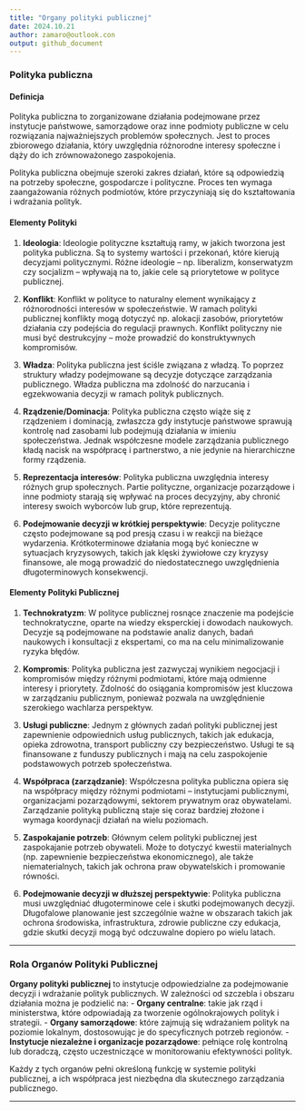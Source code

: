 ---
title: "Organy polityki publicznej"
date: 2024.10.21
author: zamaro@outlook.con    
output: github_document
---

### Polityka publiczna

#### Definicja

Polityka publiczna to zorganizowane działania podejmowane przez instytucje państwowe, samorządowe oraz inne podmioty publiczne w celu rozwiązania najważniejszych problemów społecznych. Jest to proces zbiorowego działania, który uwzględnia różnorodne interesy społeczne i dąży do ich zrównoważonego zaspokojenia.

Polityka publiczna obejmuje szeroki zakres działań, które są odpowiedzią na potrzeby społeczne, gospodarcze i polityczne. Proces ten wymaga zaangażowania różnych podmiotów, które przyczyniają się do kształtowania i wdrażania polityk.

#### Elementy Polityki

1. **Ideologia**: Ideologie polityczne kształtują ramy, w jakich tworzona jest polityka publiczna. Są to systemy wartości i przekonań, które kierują decyzjami politycznymi. Różne ideologie – np. liberalizm, konserwatyzm czy socjalizm – wpływają na to, jakie cele są priorytetowe w polityce publicznej.

2. **Konflikt**: Konflikt w polityce to naturalny element wynikający z różnorodności interesów w społeczeństwie. W ramach polityki publicznej konflikty mogą dotyczyć np. alokacji zasobów, priorytetów działania czy podejścia do regulacji prawnych. Konflikt polityczny nie musi być destrukcyjny – może prowadzić do konstruktywnych kompromisów.

3. **Władza**: Polityka publiczna jest ściśle związana z władzą. To poprzez struktury władzy podejmowane są decyzje dotyczące zarządzania publicznego. Władza publiczna ma zdolność do narzucania i egzekwowania decyzji w ramach polityk publicznych.

4. **Rządzenie/Dominacja**: Polityka publiczna często wiąże się z rządzeniem i dominacją, zwłaszcza gdy instytucje państwowe sprawują kontrolę nad zasobami lub podejmują działania w imieniu społeczeństwa. Jednak współczesne modele zarządzania publicznego kładą nacisk na współpracę i partnerstwo, a nie jedynie na hierarchiczne formy rządzenia.

5. **Reprezentacja interesów**: Polityka publiczna uwzględnia interesy różnych grup społecznych. Partie polityczne, organizacje pozarządowe i inne podmioty starają się wpływać na proces decyzyjny, aby chronić interesy swoich wyborców lub grup, które reprezentują.

6. **Podejmowanie decyzji w krótkiej perspektywie**: Decyzje polityczne często podejmowane są pod presją czasu i w reakcji na bieżące wydarzenia. Krótkoterminowe działania mogą być konieczne w sytuacjach kryzysowych, takich jak klęski żywiołowe czy kryzysy finansowe, ale mogą prowadzić do niedostatecznego uwzględnienia długoterminowych konsekwencji.

#### Elementy Polityki Publicznej

1. **Technokratyzm**: W polityce publicznej rosnące znaczenie ma podejście technokratyczne, oparte na wiedzy eksperckiej i dowodach naukowych. Decyzje są podejmowane na podstawie analiz danych, badań naukowych i konsultacji z ekspertami, co ma na celu minimalizowanie ryzyka błędów.

2. **Kompromis**: Polityka publiczna jest zazwyczaj wynikiem negocjacji i kompromisów między różnymi podmiotami, które mają odmienne interesy i priorytety. Zdolność do osiągania kompromisów jest kluczowa w zarządzaniu publicznym, ponieważ pozwala na uwzględnienie szerokiego wachlarza perspektyw.

3. **Usługi publiczne**: Jednym z głównych zadań polityki publicznej jest zapewnienie odpowiednich usług publicznych, takich jak edukacja, opieka zdrowotna, transport publiczny czy bezpieczeństwo. Usługi te są finansowane z funduszy publicznych i mają na celu zaspokojenie podstawowych potrzeb społeczeństwa.

4. **Współpraca (zarządzanie)**: Współczesna polityka publiczna opiera się na współpracy między różnymi podmiotami – instytucjami publicznymi, organizacjami pozarządowymi, sektorem prywatnym oraz obywatelami. Zarządzanie polityką publiczną staje się coraz bardziej złożone i wymaga koordynacji działań na wielu poziomach.

5. **Zaspokajanie potrzeb**: Głównym celem polityki publicznej jest zaspokajanie potrzeb obywateli. Może to dotyczyć kwestii materialnych (np. zapewnienie bezpieczeństwa ekonomicznego), ale także niematerialnych, takich jak ochrona praw obywatelskich i promowanie równości.

6. **Podejmowanie decyzji w dłuższej perspektywie**: Polityka publiczna musi uwzględniać długoterminowe cele i skutki podejmowanych decyzji. Długofalowe planowanie jest szczególnie ważne w obszarach takich jak ochrona środowiska, infrastruktura, zdrowie publiczne czy edukacja, gdzie skutki decyzji mogą być odczuwalne dopiero po wielu latach.

---

### Rola Organów Polityki Publicznej

**Organy polityki publicznej** to instytucje odpowiedzialne za podejmowanie decyzji i wdrażanie polityk publicznych. W zależności od szczebla i obszaru działania można je podzielić na:
- **Organy centralne**: takie jak rząd i ministerstwa, które odpowiadają za tworzenie ogólnokrajowych polityk i strategii.
- **Organy samorządowe**: które zajmują się wdrażaniem polityk na poziomie lokalnym, dostosowując je do specyficznych potrzeb regionów.
- **Instytucje niezależne i organizacje pozarządowe**: pełniące rolę kontrolną lub doradczą, często uczestniczące w monitorowaniu efektywności polityk.

Każdy z tych organów pełni określoną funkcję w systemie polityki publicznej, a ich współpraca jest niezbędna dla skutecznego zarządzania publicznego.

---
